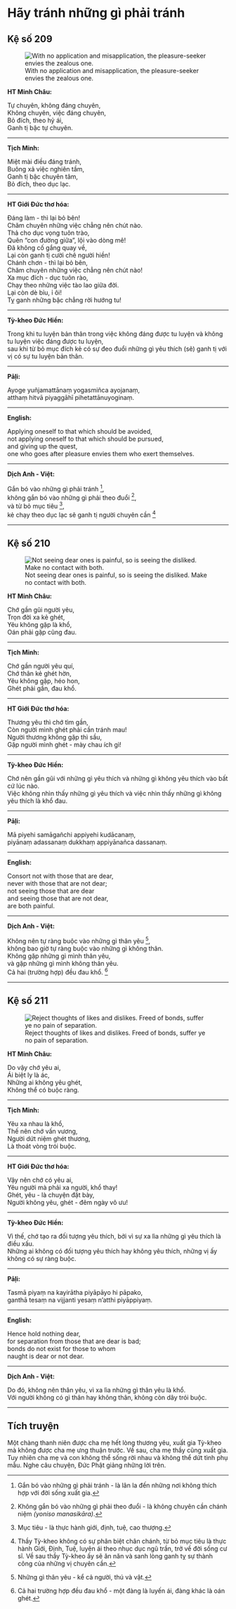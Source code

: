 # Hãy tránh những gì phải tránh {- #hay-tranh-nhung-gi-phai-tranh}

## Kệ số 209 {- #ke-so-209}

![With no application and misapplication, the pleasure-seeker envies the zealous one.](images/kinh-phap-cu-ke-so-209-dhammapada-verse-209.jpg){fig-align="center" .lightbox}

**HT Minh Châu:**

Tự chuyên, không đáng chuyên,  
Không chuyên, việc đáng chuyên,  
Bỏ đích, theo hỷ ái,  
Ganh tị bậc tự chuyên.  

<hr class="divider">

**Tịch Minh:**

Miệt mài điều đáng tránh,  
Buông xả việc nghiên tầm,  
Ganh tị bậc chuyên tâm,  
Bỏ đích, theo dục lạc.  

<hr class="divider">

**HT Giới Đức thơ hóa:**

Ðáng làm - thì lại bỏ bên!  
Chăm chuyên những việc chẳng nên chút nào.  
Thả cho dục vọng tuôn trào,  
Quên “con đường giữa”, lội vào dòng mê!  
Ðã không cố gắng quay về,  
Lại còn ganh tị cười chê người hiền!  
Chánh chơn - thì lại bỏ bên,  
Chăm chuyên những việc chẳng nên chút nào!  
Xa mục đích - dục tuôn rào,  
Chạy theo những việc tào lao giữa đời.  
Lại còn dè bỉu, ỉ ôi!  
Tỵ ganh những bậc chẳng rời hướng tu!  

<hr class="divider">

**Tỳ-kheo Đức Hiền:**

Trong khi tu luyện bản thân trong việc không đáng được tu luyện và không tu luyện việc đáng được tu luyện,    
sau khi từ bỏ mục đích kẻ có sự đeo đuổi những gì yêu thích (sẽ) ganh tị với vị có sự tu luyện bản thân.  

<hr class="divider">

**Pāḷi:**

Ayoge yuñjamattānaṃ yogasmiñca ayojanaṃ,  
atthaṃ hitvā piyaggāhī pihetattānuyoginaṃ.  

<hr class="divider">

**English:**

Applying oneself to that which should be avoided,  
not applying oneself to that which should be pursued,  
and giving up the quest,  
one who goes after pleasure envies them who exert themselves.  

<hr class="divider">

**Dịch Anh - Việt:**

Gắn bó vào những gì phải tránh [^1],  
không gắn bó vào những gì phải theo đuổi [^2],  
và từ bỏ mục tiêu [^3],  
kẻ chạy theo dục lạc sẽ ganh tị người chuyên cần [^4]  

<hr class="divider">

## Kệ số 210 {- #ke-so-210}

![Not seeing dear ones is painful, so is seeing the disliked. Make no contact with both.](images/kinh-phap-cu-ke-so-210-dhammapada-verse-210.jpg){fig-align="center" .lightbox}

**HT Minh Châu:**

Chớ gần gũi người yêu,  
Trọn đời xa kẻ ghét,  
Yêu không gặp là khổ,  
Oán phải gặp cũng đau.  

<hr class="divider">

**Tịch Minh:**

Chớ gần người yêu quí,  
Chớ thân kẻ ghét hờn,  
Yêu không gặp, héo hon,  
Ghét phải gần, đau khổ.  

<hr class="divider">

**HT Giới Đức thơ hóa:**

Thương yêu thì chớ tìm gần,  
Còn người mình ghét phải cần tránh mau!  
Người thương không gặp thì sầu,  
Gặp người mình ghét - mày chau ích gì!  

<hr class="divider">

**Tỳ-kheo Đức Hiền:**

Chớ nên gần gũi với những gì yêu thích và những gì không yêu thích vào bất cứ lúc nào.  
Việc không nhìn thấy những gì yêu thích và việc nhìn thấy những gì không yêu thích là khổ đau.  

<hr class="divider">

**Pāḷi:**

Mā piyehi samāgañchi appiyehi kudācanaṃ,  
piyānaṃ adassanaṃ dukkhaṃ appiyānañca dassanaṃ.  

<hr class="divider">

**English:**

Consort not with those that are dear,  
never with those that are not dear;  
not seeing those that are dear  
and seeing those that are not dear,  
are both painful.  

<hr class="divider">

**Dịch Anh - Việt:**

Không nên tự ràng buộc vào những gì thân yêu [^5],  
không bao giờ tự ràng buộc vào những gì không thân.  
Không gặp những gì mình thân yêu,  
và gặp những gì mình không thân yêu.  
Cả hai (trường hợp) đều đau khổ. [^6]  

<hr class="divider">

## Kệ số 211 {- #ke-so-211}

![Reject thoughts of likes and dislikes. Freed of bonds, suffer ye no pain of separation.](images/kinh-phap-cu-ke-so-211-dhammapada-verse-211.jpg){fig-align="center" .lightbox}

**HT Minh Châu:**

Do vậy chớ yêu ai,  
Ái biệt ly là ác,  
Những ai không yêu ghét,  
Không thể có buộc ràng.  

<hr class="divider">

**Tịch Minh:**

Yêu xa nhau là khổ,  
Thế nên chớ vấn vương,  
Người dứt niệm ghét thương,  
Là thoát vòng trói buộc.  

<hr class="divider">

**HT Giới Đức thơ hóa:**

Vậy nên chớ có yêu ai,  
Yêu người mà phải xa người, khổ thay!  
Ghét, yêu - là chuyện đặt bày,  
Người không yêu, ghét - đêm ngày vô ưu!  

<hr class="divider">

**Tỳ-kheo Đức Hiền:**

Vì thế, chớ tạo ra đối tượng yêu thích, bởi vì sự xa lìa những gì yêu thích là điều xấu.  
Những ai không có đối tượng yêu thích hay không yêu thích, những vị ấy không có sự ràng buộc.  

<hr class="divider">

**Pāḷi:**

Tasmā piyaṃ na kayirātha piyāpāyo hi pāpako,  
ganthā tesaṃ na vijjanti yesaṃ n’atthi piyāppiyaṃ.  

<hr class="divider">

**English:**

Hence hold nothing dear,  
for separation from those that are dear is bad;  
bonds do not exist for those to whom  
naught is dear or not dear.  

<hr class="divider">

**Dịch Anh - Việt:**

Do đó, không nên thân yêu, vì xa lìa những gì thân yêu là khổ.  
Với người không có gì thân hay không thân, không còn dây trói buộc.  

<hr class="divider">

## Tích truyện {- #tich-truyen}

Một chàng thanh niên được cha mẹ hết lòng thương yêu, xuất gia Tỳ-kheo mà không được cha mẹ ưng thuận trước. Về sau, cha mẹ thầy cũng xuất gia. Tuy nhiên cha mẹ và con không thể sống rời nhau và không thể dứt tình phụ mẫu. Nghe câu chuyện, Ðức Phật giảng những lời trên.

[^1]: Gắn bó vào những gì phải tránh - là lân la đến những nơi không thích hợp với đời sống xuất gia.

[^2]: Không gắn bó vào những gì phải theo đuổi - là không chuyên cần chánh niệm *(yoniso manasikāra)*.

[^3]: Mục tiêu - là thực hành giới, định, tuệ, cao thượng.

[^4]: Thầy Tỳ-kheo không có sự phân biệt chân chánh, từ bỏ mục tiêu là thực hành Giới, Ðịnh, Tuệ, luyên ái theo nhục dục ngũ trần, trở về đời sống cư sĩ. Về sau thầy Tỳ-kheo ấy sẽ ăn năn và sanh lòng ganh tỵ sự thành công của những vị chuyên cần.

[^5]: Những gì thân yêu - kể cả người, thú và vật.

[^6]: Cả hai trường hợp đều đau khổ - một đàng là luyến ái, đàng khác là oán ghét.
